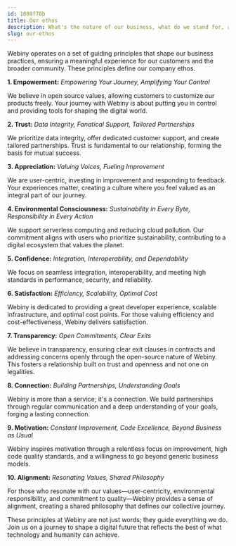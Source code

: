 ```yaml
---
id: 1808f78b
title: Our ethos
description: What's the nature of our business, what do we stand for, and what are our values?
slug: our-ethos
---
```


Webiny operates on a set of guiding principles that shape our business practices, ensuring a meaningful experience for our customers and the broader community. These principles define our company ethos.

**1. Empowerment:**
*Empowering Your Journey, Amplifying Your Control*

We believe in open source values, allowing customers to customize our products freely. Your journey with Webiny is about putting you in control and providing tools for shaping the digital world.

**2. Trust:**
*Data Integrity, Fanatical Support, Tailored Partnerships*

We prioritize data integrity, offer dedicated customer support, and create tailored partnerships. Trust is fundamental to our relationship, forming the basis for mutual success.

**3. Appreciation:**
*Valuing Voices, Fueling Improvement*

We are user-centric, investing in improvement and responding to feedback. Your experiences matter, creating a culture where you feel valued as an integral part of our journey.

**4. Environmental Consciousness:**
*Sustainability in Every Byte, Responsibility in Every Action*

We support serverless computing and reducing cloud pollution. Our commitment aligns with users who prioritize sustainability, contributing to a digital ecosystem that values the planet.

**5. Confidence:**
*Integration, Interoperability, and Dependability*

We focus on seamless integration, interoperability, and meeting high standards in performance, security, and reliability.

**6. Satisfaction:**
*Efficiency, Scalability, Optimal Cost*

 Webiny is dedicated to providing a great developer experience, scalable infrastructure, and optimal cost points. For those valuing efficiency and cost-effectiveness, Webiny delivers satisfaction.

**7. Transparency:**
*Open Commitments, Clear Exits*

We believe in transparency, ensuring clear exit clauses in contracts and addressing concerns openly through the open-source nature of Webiny. This fosters a relationship built on trust and openness and not one on legalities.

**8. Connection:**
*Building Partnerships, Understanding Goals*

Webiny is more than a service; it's a connection. We build partnerships through regular communication and a deep understanding of your goals, forging a lasting connection.

**9. Motivation:**
*Constant Improvement, Code Excellence, Beyond Business as Usual*

Webiny inspires motivation through a relentless focus on improvement, high code quality standards, and a willingness to go beyond generic business models.

**10. Alignment:**
*Resonating Values, Shared Philosophy*

For those who resonate with our values—user-centricity, environmental responsibility, and commitment to quality—Webiny provides a sense of alignment, creating a shared philosophy that defines our collective journey.

These principles at Webiny are not just words; they guide everything we do. Join us on a journey to shape a digital future that reflects the best of what technology and humanity can achieve.